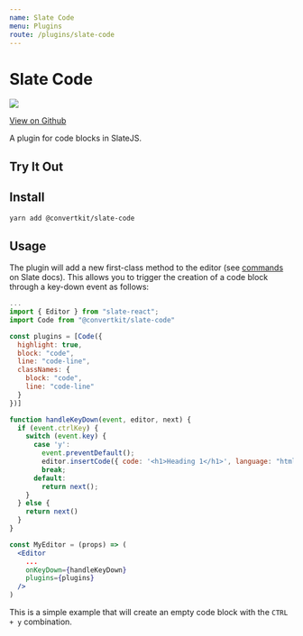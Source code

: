 ```yaml
---
name: Slate Code
menu: Plugins
route: /plugins/slate-code
---
```



# Slate Code

![](https://img.shields.io/circleci/project/github/ConvertKit/slate-plugins/master.svg?style=flat)

[View on Github](https://github.com/ConvertKit/slate-plugins)

A plugin for code blocks in SlateJS.

## Try It Out

<Editor />

## Install

```bash
yarn add @convertkit/slate-code
```

## Usage

The plugin will add a new first-class method to the editor (see [commands](https://docs.slatejs.org/slate-core/plugins#commands) on Slate docs).
This allows you to trigger the creation of a code block through a key-down event as follows:

```jsx
...
import { Editor } from "slate-react";
import Code from "@convertkit/slate-code"

const plugins = [Code({
  highlight: true,
  block: "code",
  line: "code-line",
  classNames: {
    block: "code",
    line: "code-line"
  }
})]

function handleKeyDown(event, editor, next) {
  if (event.ctrlKey) {
    switch (event.key) {
      case 'y':
        event.preventDefault();
        editor.insertCode({ code: '<h1>Heading 1</h1>', language: "html" });
        break;
      default:
        return next();
    }
  } else {
    return next()
  }
}

const MyEditor = (props) => (
  <Editor
    ...
    onKeyDown={handleKeyDown}
    plugins={plugins}
  />
)
```

This is a simple example that will create an empty code block with the `CTRL + y` combination.
